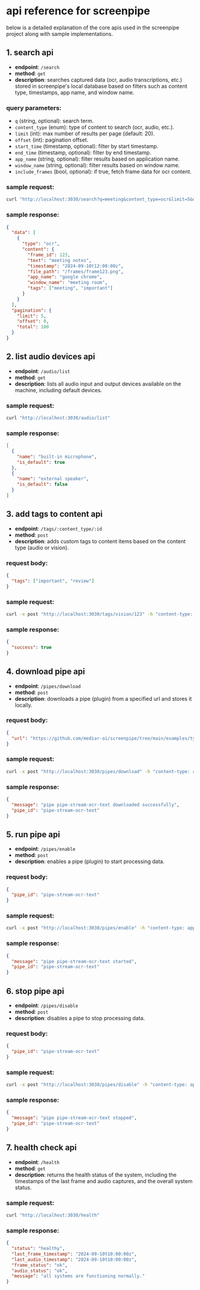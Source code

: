 
# api reference for screenpipe

<MotionDiv>

below is a detailed explanation of the core apis used in the screenpipe project along with sample implementations.

</MotionDiv>

<MotionDiv delay={0.3}>

## 1. search api

- **endpoint**: `/search`
- **method**: `get`
- **description**: searches captured data (ocr, audio transcriptions, etc.) stored in screenpipe's local database based on filters such as content type, timestamps, app name, and window name.

### query parameters:

- `q` (string, optional): search term.
- `content_type` (enum): type of content to search (ocr, audio, etc.).
- `limit` (int): max number of results per page (default: 20).
- `offset` (int): pagination offset.
- `start_time` (timestamp, optional): filter by start timestamp.
- `end_time` (timestamp, optional): filter by end timestamp.
- `app_name` (string, optional): filter results based on application name.
- `window_name` (string, optional): filter results based on window name.
- `include_frames` (bool, optional): if true, fetch frame data for ocr content.

### sample request:

```bash
curl "http://localhost:3030/search?q=meeting&content_type=ocr&limit=5&offset=0"
```

### sample response:

```json
{
  "data": [
    {
      "type": "ocr",
      "content": {
        "frame_id": 123,
        "text": "meeting notes",
        "timestamp": "2024-09-10t12:00:00z",
        "file_path": "/frames/frame123.png",
        "app_name": "google chrome",
        "window_name": "meeting room",
        "tags": ["meeting", "important"]
      }
    }
  ],
  "pagination": {
    "limit": 5,
    "offset": 0,
    "total": 100
  }
}
```

</MotionDiv>

<MotionDiv delay={0.5}>

## 2. list audio devices api

- **endpoint**: `/audio/list`
- **method**: `get`
- **description**: lists all audio input and output devices available on the machine, including default devices.

### sample request:

```bash
curl "http://localhost:3030/audio/list"
```

### sample response:

```json
[
  {
    "name": "built-in microphone",
    "is_default": true
  },
  {
    "name": "external speaker",
    "is_default": false
  }
]
```

</MotionDiv>

<MotionDiv delay={0.7}>

## 3. add tags to content api

- **endpoint**: `/tags/:content_type/:id`
- **method**: `post`
- **description**: adds custom tags to content items based on the content type (audio or vision).

### request body:

```json
{
  "tags": ["important", "review"]
}
```

### sample request:

```bash
curl -x post "http://localhost:3030/tags/vision/123" -h "content-type: application/json" -d '{"tags": ["meeting", "important"]}'
```

### sample response:

```json
{
  "success": true
}
```

</MotionDiv>

<MotionDiv delay={0.9}>

## 4. download pipe api

- **endpoint**: `/pipes/download`
- **method**: `post`
- **description**: downloads a pipe (plugin) from a specified url and stores it locally.

### request body:

```json
{
  "url": "https://github.com/mediar-ai/screenpipe/tree/main/examples/typescript/pipe-stream-ocr-text"
}
```

### sample request:

```bash
curl -x post "http://localhost:3030/pipes/download" -h "content-type: application/json" -d '{"url": "https://github.com/mediar-ai/screenpipe/tree/main/examples/typescript/pipe-stream-ocr-text"}'
```

### sample response:

```json
{
  "message": "pipe pipe-stream-ocr-text downloaded successfully",
  "pipe_id": "pipe-stream-ocr-text"
}
```

</MotionDiv>

<MotionDiv delay={1.1}>

## 5. run pipe api

- **endpoint**: `/pipes/enable`
- **method**: `post`
- **description**: enables a pipe (plugin) to start processing data.

### request body:

```json
{
  "pipe_id": "pipe-stream-ocr-text"
}
```

### sample request:

```bash
curl -x post "http://localhost:3030/pipes/enable" -h "content-type: application/json" -d '{"pipe_id": "pipe-stream-ocr-text"}'
```

### sample response:

```json
{
  "message": "pipe pipe-stream-ocr-text started",
  "pipe_id": "pipe-stream-ocr-text"
}
```

</MotionDiv>

<MotionDiv delay={1.3}>

## 6. stop pipe api

- **endpoint**: `/pipes/disable`
- **method**: `post`
- **description**: disables a pipe to stop processing data.

### request body:

```json
{
  "pipe_id": "pipe-stream-ocr-text"
}
```

### sample request:

```bash
curl -x post "http://localhost:3030/pipes/disable" -h "content-type: application/json" -d '{"pipe_id": "pipe-stream-ocr-text"}'
```

### sample response:

```json
{
  "message": "pipe pipe-stream-ocr-text stopped",
  "pipe_id": "pipe-stream-ocr-text"
}
```

</MotionDiv>

<MotionDiv delay={1.5}>

## 7. health check api

- **endpoint**: `/health`
- **method**: `get`
- **description**: returns the health status of the system, including the timestamps of the last frame and audio captures, and the overall system status.

### sample request:

```bash
curl "http://localhost:3030/health"
```

### sample response:

```json
{
  "status": "healthy",
  "last_frame_timestamp": "2024-09-10t10:00:00z",
  "last_audio_timestamp": "2024-09-10t10:00:00z",
  "frame_status": "ok",
  "audio_status": "ok",
  "message": "all systems are functioning normally."
}
```

</MotionDiv>
